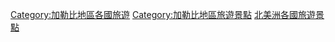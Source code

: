 [[Category:加勒比地區各國旅遊|Category:加勒比地區各國旅遊]]
[[Category:加勒比地區旅遊景點|Category:加勒比地區旅遊景點]]
[[Category:北美洲各國旅遊景點|]]
